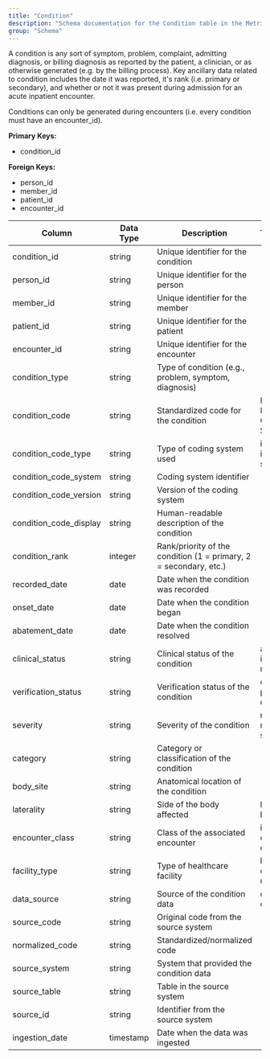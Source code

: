 ```yaml
---
title: "Condition"
description: "Schema documentation for the Condition table in the Metriport data model"
group: "Schema"
---
```


A condition is any sort of symptom, problem, complaint, admitting diagnosis, or billing diagnosis as reported by the patient, a clinician, or as otherwise generated (e.g. by the billing process). Key ancillary data related to condition includes the date it was reported, it's rank (i.e. primary or secondary), and whether or not it was present during admission for an acute inpatient encounter.

Conditions can only be generated during encounters (i.e. every condition must have an encounter_id).

**Primary Keys:**
* condition_id

**Foreign Keys:**
* person_id
* member_id
* patient_id
* encounter_id

| Column | Data Type | Description | Terminology |
| ------ | --------- | ----------- | ----------- |
| condition_id | string | Unique identifier for the condition | - |
| person_id | string | Unique identifier for the person | - |
| member_id | string | Unique identifier for the member | - |
| patient_id | string | Unique identifier for the patient | - |
| encounter_id | string | Unique identifier for the encounter | - |
| condition_type | string | Type of condition (e.g., problem, symptom, diagnosis) | - |
| condition_code | string | Standardized code for the condition | ICD-9-CM, ICD-10-CM, SNOMED CT |
| condition_code_type | string | Type of coding system used | icd-9-cm, icd-10-cm, snomed-ct |
| condition_code_system | string | Coding system identifier | - |
| condition_code_version | string | Version of the coding system | - |
| condition_code_display | string | Human-readable description of the condition | - |
| condition_rank | integer | Rank/priority of the condition (1 = primary, 2 = secondary, etc.) | - |
| recorded_date | date | Date when the condition was recorded | - |
| onset_date | date | Date when the condition began | - |
| abatement_date | date | Date when the condition resolved | - |
| clinical_status | string | Clinical status of the condition | active, inactive, resolved |
| verification_status | string | Verification status of the condition | confirmed, provisional, differential |
| severity | string | Severity of the condition | mild, moderate, severe |
| category | string | Category or classification of the condition | - |
| body_site | string | Anatomical location of the condition | - |
| laterality | string | Side of the body affected | left, right, bilateral |
| encounter_class | string | Class of the associated encounter | inpatient, outpatient, emergency |
| facility_type | string | Type of healthcare facility | hospital, clinic, urgent_care |
| data_source | string | Source of the condition data | claims, clinical, ehr |
| source_code | string | Original code from the source system | - |
| normalized_code | string | Standardized/normalized code | - |
| source_system | string | System that provided the condition data | - |
| source_table | string | Table in the source system | - |
| source_id | string | Identifier from the source system | - |
| ingestion_date | timestamp | Date when the data was ingested | - |
